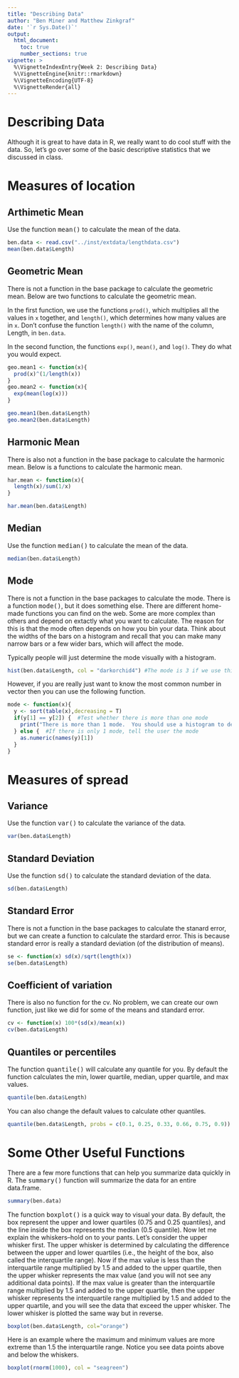 ```yaml
---
title: "Describing Data"
author: "Ben Miner and Matthew Zinkgraf"
date: '`r Sys.Date()`'
output:
  html_document:
    toc: true
    number_sections: true
vignette: >
  %\VignetteIndexEntry{Week 2: Describing Data}
  %\VignetteEngine{knitr::rmarkdown}
  %\VignetteEncoding{UTF-8}
  %\VignetteRender{all}
---
```


<h1>Describing Data</h1>
Although it is great to have data in R, we really want to do cool stuff with the data.  So, let's go over some of the basic descriptive statistics that we discussed in class. 

# Measures of location
## Arthimetic Mean
Use the function <samp>mean()</samp> to calculate the mean of the data.

```r
ben.data <- read.csv("../inst/extdata/lengthdata.csv")
mean(ben.data$Length)
```

## Geometric Mean
There is not a function in the base package to calculate the geometric mean.  Below are two functions to calculate the geometric mean.  

In the first function, we use the functions <code>prod()</code>, which multiplies all the values in <code>x</code> together, and <code>length()</code>, which determines how many values are in <code>x</code>.  Don't confuse the function <code>length()</code> with the name of the column, Length, in <code>ben.data</code>.  

In the second function, the functions <code>exp()</code>, <code>mean()</code>, and <code>log()</code>.  They do what you would expect.   


```r
geo.mean1 <- function(x){
  prod(x)^(1/length(x))
}
geo.mean2 <- function(x){
  exp(mean(log(x)))
}

geo.mean1(ben.data$Length)
geo.mean2(ben.data$Length)
```

## Harmonic Mean
There is also not a function in the base package to calculate the harmonic mean.  Below is a functions to calculate the harmonic mean.  

```r
har.mean <- function(x){
  length(x)/sum(1/x)
}

har.mean(ben.data$Length)
```

## Median
Use the function <samp>median()</samp> to calculate the mean of the data.

```r
median(ben.data$Length)
```

## Mode
There is not a function in the base packages to calculate the mode.  There is a function <samp>mode()</samp>, but it does something else.  There are different home-made functions you can find on the web.  Some are more complex than others and depend on extactly what you want to calculate.  The reason for this is that the mode often depends on how you bin your data. Think about the widths of the bars on a histogram and recall that you can make many narrow bars or a few wider bars, which will affect the mode.   

Typically people will just determine the mode visually with a histogram.

```r
hist(ben.data$Length, col = "darkorchid4") #The mode is 3 if we use this histogram
```

However, if you are really just want to know the most common number in vector then you can use the following function.  

```r
mode <- function(x){
  y <- sort(table(x),decreasing = T)
  if(y[1] == y[2]) {  #Test whether there is more than one mode
    print("There is more than 1 mode.  You should use a histogram to determine the mode")
  } else {  #If there is only 1 mode, tell the user the mode
    as.numeric(names(y)[1])
  }
}
```

# Measures of spread
## Variance
Use the function <samp>var()</samp> to calculate the variance of the data.

```r
var(ben.data$Length)
```

## Standard Deviation
Use the function <samp>sd()</samp> to calculate the standard deviation of the data.

```r
sd(ben.data$Length)
```

## Standard Error
There is not a function in the base packages to calculate the stanard error, but we can create a function to calculate the stardard error.  This is because standard error is really a standard deviation (of the distribution of means).

```r
se <- function(x) sd(x)/sqrt(length(x))
se(ben.data$Length)
```

## Coefficient of variation
There is also no function for the cv.  No problem, we can create our own function, just like we did for some of the means and standard error.  

```r
cv <- function(x) 100*(sd(x)/mean(x))
cv(ben.data$Length)
```

## Quantiles or percentiles
The function <samp>quantile()</samp> will calculate any quantile for you.  By default the function calculates the min, lower quartile, median, upper quartile, and max values.

```r
quantile(ben.data$Length)
```

You can also change the default values to calculate other quantiles.  

```r
quantile(ben.data$Length, probs = c(0.1, 0.25, 0.33, 0.66, 0.75, 0.9))
```

# Some Other Useful Functions
There are a few more functions that can help you summarize data quickly in R.  The <samp>summary()</samp> function will summarize the data for an entire data.frame.  

```r
summary(ben.data)
```

The function <samp>boxplot()</samp> is a quick way to visual your data.  By default, the box represent the upper and lower quartiles (0.75 and 0.25 quantiles), and the line inside the box represents the median (0.5 quantile).  Now let me explain the whiskers--hold on to your pants.  Let's consider the upper whisker first.  The upper whisker is determined by calculating the difference between the upper and lower quartiles (i.e., the height of the box, also called the interquartile range).  Now if the max value is less than the interquartile range multiplied by 1.5 and added to the upper quartile, then the upper whisker represents the max value (and you will not see any additional data points).  If the max value is greater than the interquartile range multiplied by 1.5 and added to the upper quartile, then the upper whisker represents the interquartile range multiplied by 1.5 and added to the upper quartile, and you will see the data that exceed the upper whisker.  The lower whisker is plotted the same way but in reverse.      

```r
boxplot(ben.data$Length, col="orange")
```

Here is an example where the maximum and minimum values are more extreme than 1.5 the interquartile range.  Notice you see data points above and below the whiskers.  

```r
boxplot(rnorm(1000), col = "seagreen")
```
